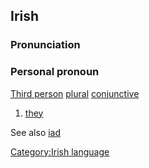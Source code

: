 ==Irish==
===Pronunciation===
{{IPA|[ʃiəd]}}
===Personal pronoun===
[[Third person]] [[plural]] [[conjunctive]]
#[[they]]

See also [[iad]]

[[Category:Irish language]]
